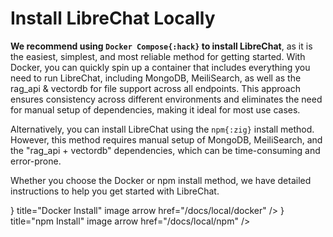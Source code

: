 
# Install LibreChat Locally

**We recommend using `Docker Compose{:hack}` to install LibreChat**, as it is the easiest, simplest, and most reliable method for getting started. With Docker, you can quickly spin up a container that includes everything you need to run LibreChat, including MongoDB, MeiliSearch, as well as the rag_api & vectordb for file support across all endpoints. This approach ensures consistency across different environments and eliminates the need for manual setup of dependencies, making it ideal for most use cases.

Alternatively, you can install LibreChat using the `npm{:zig}` install method. However, this method requires manual setup of MongoDB, MeiliSearch, and the "rag_api + vectordb" dependencies, which can be time-consuming and error-prone.

Whether you choose the Docker or npm install method, we have detailed instructions to help you get started with LibreChat.

<div style={{ display: 'flex', justifyContent: 'center' }}>
  <Cards num={2} style={{ display: 'flex', flexDirection: 'row' }}>
    <Cards.Card
      icon={<DockerIcon />}
      title="Docker Install"
      image
      arrow
      href="/docs/local/docker"
    />
    <Cards.Card icon={<NpmIcon />} title="npm Install" image arrow href="/docs/local/npm" />
  </Cards>
</div>

